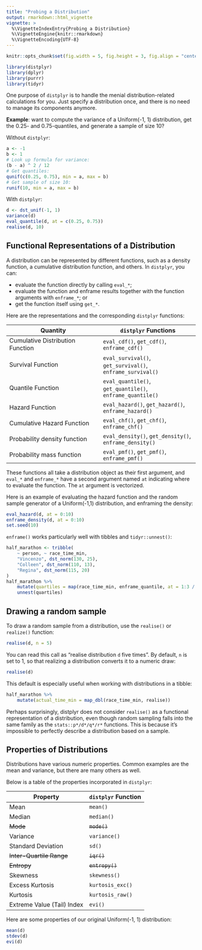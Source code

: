 ```yaml
---
title: "Probing a Distribution"
output: rmarkdown::html_vignette
vignette: >
  %\VignetteIndexEntry{Probing a Distribution}
  %\VignetteEngine{knitr::rmarkdown}
  %\VignetteEncoding{UTF-8}
---
```


```r
knitr::opts_chunk$set(fig.width = 5, fig.height = 3, fig.align = "center")
```

```r
library(distplyr)
library(dplyr)
library(purrr)
library(tidyr)
```


One purpose of `distplyr` is to handle the menial distribution-related calculations for you. Just specify a distribution once, and there is no need to manage its components anymore. 

**Example**: want to compute the variance of a Uniform(-1, 1) distribution, get the 0.25- and 0.75-quantiles, and generate a sample of size 10? 

Without `distplyr`:

```r
a <- -1
b <- 1
# Look up formula for variance:
(b - a) ^ 2 / 12
# Get quantiles:
qunif(c(0.25, 0.75), min = a, max = b)
# Get sample of size 10:
runif(10, min = a, max = b)
```

With `distplyr`:

```r
d <- dst_unif(-1, 1)
variance(d)
eval_quantile(d, at = c(0.25, 0.75))
realise(d, 10)
```


## Functional Representations of a Distribution

A distribution can be represented by different functions, such as a density function, a cumulative distribution function, and others. In `distplyr`, you can: 

- evaluate the function directly by calling `eval_*`;
- evaluate the function and enframe results together with the function arguments with `enframe_*`; or 
- get the function itself using `get_*`. 

Here are the representations and the corresponding `distplyr` functions:  

| Quantity                         | `distplyr` Functions              |
|----------------------------------|-----------------------------------|
| Cumulative Distribution Function | `eval_cdf()`,      `get_cdf()`,      `enframe_cdf()`      |
| Survival Function                | `eval_survival()`, `get_survival()`, `enframe_survival()` |
| Quantile Function                | `eval_quantile()`, `get_quantile()`, `enframe_quantile()` |
| Hazard Function                  | `eval_hazard()`,   `get_hazard()`,   `enframe_hazard()`   |
| Cumulative Hazard Function       | `eval_chf()`,      `get_chf()`,      `enframe_chf()`      |
| Probability density function     | `eval_density()`,  `get_density()`,  `enframe_density()`  |
| Probability mass function        | `eval_pmf()`,      `get_pmf()`,      `enframe_pmf()`      |

These functions all take a distribution object as their first argument, and `eval_*` and `enframe_*` have a second argument named `at` indicating where to evaluate the function. The `at` argument is vectorized.



Here is an example of evaluating the hazard function and the random sample generator of a Uniform(-1,1) distribution, and enframing the density:

```r
eval_hazard(d, at = 0:10)
enframe_density(d, at = 0:10)
set.seed(10)
```

`enframe()` works particularly well with tibbles and `tidyr::unnest()`:

```r
half_marathon <- tribble(
	~ person, ~ race_time_min,
	"Vincenzo", dst_norm(130, 25),
	"Colleen", dst_norm(110, 13),
	"Regina", dst_norm(115, 20)
) 
half_marathon %>% 
	mutate(quartiles = map(race_time_min, enframe_quantile, at = 1:3 / 4)) %>% 
	unnest(quartiles)
```


## Drawing a random sample

To draw a random sample from a distribution, use the `realise()` or `realize()` function:

```r
realise(d, n = 5)
```

You can read this call as "realise distribution `d` five times". By default, `n` is set to 1, so that realizing a distribution converts it to a numeric draw:

```r
realise(d)
```

This default is especially useful when working with distributions in a tibble:

```r
half_marathon %>% 
	mutate(actual_time_min = map_dbl(race_time_min, realise))
```
Perhaps surprisingly, distplyr does not consider `realise()` as a functional representation of a distribution, even though random sampling falls into the same family as the `stats::p*/d*/q*/r*` functions. This is because it's impossible to perfectly describe a distribution based on a sample. 


## Properties of Distributions

Distributions have various numeric properties. Common examples are the mean and variance, but there are many others as well. 

Below is a table of the properties incorporated in `distplyr`:

| Property | `distplyr` Function |
|----------|---------------------|
| Mean                       | `mean()` |
| Median                     | `median()` |
| ~~Mode~~                       | ~~`mode()`~~ |
| Variance                   | `variance()` |
| Standard Deviation         | `sd()` |
| ~~Inter-Quartile Range~~       | ~~`iqr()`~~ |
| ~~Entropy~~                    | ~~`entropy()`~~ |
| Skewness                   | `skewness()` |
| Excess Kurtosis            | `kurtosis_exc()` |
| Kurtosis                   | `kurtosis_raw()` |
| Extreme Value (Tail) Index | `evi()` |

Here are some properties of our original Uniform(-1, 1) distribution:

```r
mean(d)
stdev(d)
evi(d)
```


